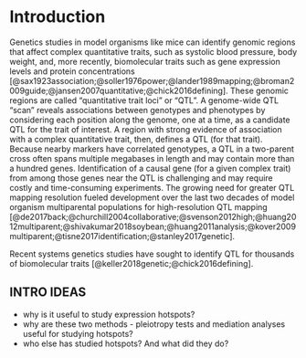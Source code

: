 # Introduction

Genetics studies in model organisms like mice can identify
genomic regions that affect complex quantitative traits, such as systolic blood pressure, body 
weight, and, more recently, biomolecular traits such as gene expression levels and protein 
concentrations [@sax1923association;@soller1976power;@lander1989mapping;@broman2009guide;@jansen2007quantitative;@chick2016defining]. 
These genomic regions are called "quantitative trait loci" or "QTL".
A genome-wide QTL "scan" reveals
associations between genotypes and phenotypes by considering each position along the genome,
one at a time, as a candidate QTL for the trait of interest.
A region with strong evidence of association with a complex quantitative trait, then, defines a QTL (for that trait).
Because nearby markers have correlated
genotypes, a QTL in a two-parent cross often spans multiple megabases in length
and may contain more than a hundred genes.
Identification of a causal gene (for a given complex trait) from 
among those genes near the QTL is
challenging and may require costly and time-consuming experiments.
The growing need for greater QTL mapping resolution fueled development over the
last two decades of model organism multiparental populations for high-resolution QTL mapping [@de2017back;@churchill2004collaborative;@svenson2012high;@huang2012multiparent;@shivakumar2018soybean;@huang2011analysis;@kover2009multiparent;@tisne2017identification;@stanley2017genetic].

Recent systems genetics studies have sought to identify QTL for thousands of biomolecular traits [@keller2018genetic;@chick2016defining].



## INTRO IDEAS

- why is it useful to study expression hotspots? 
- why are these two methods - pleiotropy tests and mediation analyses useful for studying hotspots? 
- who else has studied hotspots? And what did they do?

